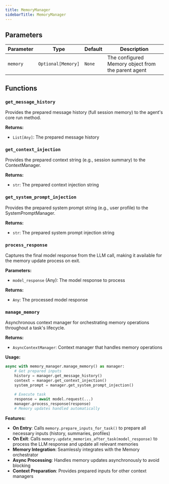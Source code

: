```yaml
---
title: MemoryManager
sidebarTitle: MemoryManager
---
```


## Parameters

| Parameter                          | Type                                                  | Default    | Description                                                                                                                                                                                                                      |
| ---------------------------------- | ----------------------------------------------------- | ---------- | -------------------------------------------------------------------------------------------------------------------------------------------------------------------------------------------------------------------------------- |
| `memory`                           | `Optional[Memory]`                                   | `None`     | The configured Memory object from the parent agent                                                                                                                                                                               |

## Functions

### `get_message_history`

Provides the prepared message history (full session memory) to the agent's core run method.

**Returns:**

- `List[Any]`: The prepared message history

### `get_context_injection`

Provides the prepared context string (e.g., session summary) to the ContextManager.

**Returns:**

- `str`: The prepared context injection string

### `get_system_prompt_injection`

Provides the prepared system prompt string (e.g., user profile) to the SystemPromptManager.

**Returns:**

- `str`: The prepared system prompt injection string

### `process_response`

Captures the final model response from the LLM call, making it available for the memory update process on exit.

**Parameters:**

- `model_response` (Any): The model response to process

**Returns:**

- `Any`: The processed model response

### `manage_memory`

Asynchronous context manager for orchestrating memory operations throughout a task's lifecycle.

**Returns:**

- `AsyncContextManager`: Context manager that handles memory operations

**Usage:**

```python
async with memory_manager.manage_memory() as manager:
    # Get prepared inputs
    history = manager.get_message_history()
    context = manager.get_context_injection()
    system_prompt = manager.get_system_prompt_injection()
    
    # Execute task
    response = await model.request(...)
    manager.process_response(response)
    # Memory updates handled automatically
```

**Features:**

- **On Entry**: Calls `memory.prepare_inputs_for_task()` to prepare all necessary inputs (history, summaries, profiles)
- **On Exit**: Calls `memory.update_memories_after_task(model_response)` to process the LLM response and update all relevant memories
- **Memory Integration**: Seamlessly integrates with the Memory orchestrator
- **Async Processing**: Handles memory updates asynchronously to avoid blocking
- **Context Preparation**: Provides prepared inputs for other context managers
